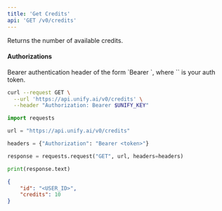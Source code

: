 ```yaml
---
title: 'Get Credits'
api: 'GET /v0/credits'
---
```

Returns the number of available credits.

#### Authorizations

<ParamField header="Authorization" type="string" required="true">
  Bearer authentication header of the form `Bearer <token>`, where `<token>` is your auth token.
</ParamField>

<RequestExample>

```bash cURL
curl --request GET \
  --url 'https://api.unify.ai/v0/credits' \
  --header "Authorization: Bearer $UNIFY_KEY"
```

```python Python
import requests

url = "https://api.unify.ai/v0/credits"

headers = {"Authorization": "Bearer <token>"}

response = requests.request("GET", url, headers=headers)

print(response.text)
```

</RequestExample>
<ResponseExample>

```json 200
{
    "id": "<USER_ID>",
    "credits": 10
}
```

</ResponseExample>
